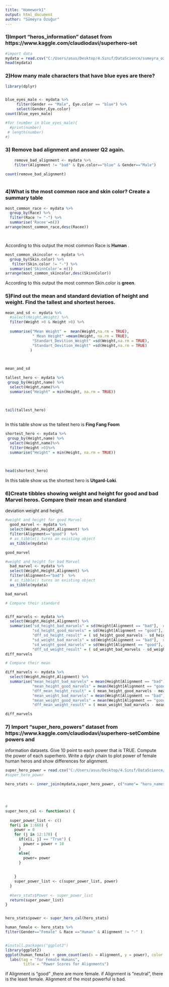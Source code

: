 ```yaml
---
title: "Homework1"
output: html_document
author: "Sümeyra Özuğur"
---
```




### 1)Import “heros_information” dataset from https://www.kaggle.com/claudiodavi/superhero-set

```r
#import data
mydata = read.csv("C:/Users/asus/Desktop/4.Sınıf/DataScience/sumeyra_ozugur_HW1/heroes_information.csv")  
head(mydata)

```

### 2)How many male characters that have blue eyes are there?

```r

library(dplyr)


blue_eyes_male <- mydata %>% 
     filter(Gender == "Male", Eye.color == "blue") %>% 
     select(Gender,Eye.color)
count(blue_eyes_male)

#for (number in blue_eyes_male){
  #print(number)
 # length(number)
#}

```

### 3) Remove bad alignment and answer Q2 again.
```r

    remove_bad_alignment <- mydata %>%
    filter(Alignment != "bad" & Eye.color=="blue" & Gender=="Male") 
   
count(remove_bad_alignment)



```

### 4)What is the most common race and skin color? Create a summary table
```r


most_common_race <- mydata %>% 
  group_by(Race) %>%
  filter(Race != "-") %>%
  summarise('Racee'=n())
arrange(most_common_race,desc(Racee))




```
According to this output the most common Race is **Human** .


```r

most_common_skincolor <- mydata %>% 
  group_by(Skin.color) %>%
   filter(Skin.color != "-") %>%
  summarise('SkinnColor'= n())
arrange(most_common_skincolor,desc(SkinnColor))

```

According to this output the most common Skin.color is **green**.

### 5)Find out the mean and standard deviation of height and weight. Find the tallest and shortest heroes.

```r


mean_and_sd <- mydata %>%
  #select(Height,Weight) %>%
  filter(Weight >0 & Height >0) %>%
  
  summarise("Mean Weight" =  mean(Weight,na.rm = TRUE),
            " Mean Height" =mean(Height, na.rm = TRUE),
            "Standart_Devition_Weight" =sd(Weight,na.rm = TRUE),
            "Standart_Devition_Height" =sd(Height,na.rm = TRUE)
           )

            
  
mean_and_sd


```
```r

tallest_hero <- mydata %>%
 group_by(Height,name) %>%
  select(Height,name)%>%
  summarise("Height" = min(Height, na.rm = TRUE))
  
  

tail(tallest_hero)
       


```
In this table show us the tallest hero is **Fing Fang Foom**  


```r
shortest_hero <- mydata %>%
 group_by(Height,name) %>%
  select(Height,name)%>%
  filter(Height >0)%>%
  summarise("Height" = min(Height, na.rm = TRUE))
  
  

head(shortest_hero)

```
In this table show us the shortest hero is **Utgard-Loki**.

### 6)Create tibbles showing weight and height for good and bad Marvel heros. Compare their mean and standard
deviation weight and height.
```r
#weight and height for good Marvel
  good_marvel <- mydata %>% 
  select(Weight,Height,Alignment) %>% 
  filter(Alignment=="good")  %>%
  # as_tibble() turns an existing object
  as_tibble(mydata)

good_marvel

```


```r
#weight and height for bad Marvel
  bad_marvel <- mydata %>% 
  select(Weight,Height,Alignment) %>% 
  filter(Alignment=="bad")  %>%
  # as_tibble() turns an existing object
  as_tibble(mydata)

bad_marvel

```




```r
# Compare their standard


diff_marvels <- mydata %>%
  select(Weight,Height,Alignment) %>%
  summarise("sd_height_bad_marvels" = sd(Height[Alignment == "bad"],  na.rm = TRUE), 
            "sd_height_good_marvels" = sd(Height[Alignment == "good"],  na.rm = TRUE),
            "dff_sd_height_result" = ( sd_height_good_marvels - sd_height_bad_marvels),
            "sd_weight_bad_marvels" = sd(Weight[Alignment == "bad"],  na.rm = TRUE), 
            "sd_weight_good_marvels" = sd(Weight[Alignment == "good"],  na.rm = TRUE),
            "dff_sd_weight_result" = ( sd_weight_bad_marvels - sd_weight_good_marvels))
diff_marvels
```


```r
# Compare their mean

diff_marvels <- mydata %>%
  select(Weight,Height,Alignment) %>%
  summarise("mean_height_bad_marvels" = mean(Height[Alignment == "bad"],  na.rm = TRUE), 
            "mean_height_good_marvels" = mean(Height[Alignment == "good"],  na.rm = TRUE),
            "dff_mean_height_result" = ( mean_height_good_marvels - mean_height_bad_marvels),
            "mean_weight_bad_marvels" = mean(Weight[Alignment == "bad"],  na.rm = TRUE), 
            "mean_weight_good_marvels" = mean(Weight[Alignment == "good"],  na.rm = TRUE),
            "dff_mean_weight_result" = ( mean_weight_bad_marvels - mean_weight_good_marvels))

diff_marvels
```
### 7) Import “super_hero_powers” dataset from https://www.kaggle.com/claudiodavi/superhero-setCombine powers and
information datasets. Give 10 point to each power that is TRUE. Compute the power of each superhero. Write a dplyr
chain to plot power of female human heros and show differences for alignment. 

```r
super_hero_power = read.csv("C:/Users/asus/Desktop/4.Sınıf/DataScience/sumeyra_ozugur_HW1/super_hero_powers.csv") 
#super_hero_power

hero_stats <- inner_join(mydata,super_hero_power, c("name"= "hero_names"))





```

```r
#
super_hero_cal <- function(x) {
  
  super_power_list <- c()
  for(i in 1:660) {
    power = 0
    for (j in 12:178) {
      if(x[i, j] == "True") {
        power = power + 10
      }
      else{
        power= power
      }
      
      
    }
    super_power_list <- c(super_power_list, power)
  }
  
  #hero_stats$Power <- super_power_list
  return(super_power_list)
}



```



```r
hero_stats$power <- super_hero_cal(hero_stats)
```


```r

human_female <- hero_stats %>%
filter(Gender=="Female" & Race =="Human" & Alignment != "-" ) 



```


```r
#install.packages("ggplot2")
library(ggplot2)
ggplot(human_female) + geom_count(aes(x = Alignment, y = power), color = "steelblue") +
  labs(tag = "for Female Humans",
        title = "Power Scores for Alignments")

```





if Alignment  is "good" ,there are more female.
if Alignment is "neutral", there is the least female.
Alignment of the most powerful is bad.

























